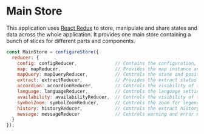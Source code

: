 
<Meta title="API Reference/Store/Main" />

# Main Store

This application uses [React Redux](https://react-redux.js.org/) to store, manipulate and share
states and data across the whole application. It provides one main store containing a bunch of
slices for different parts and components.

```js
const MainStore = configureStore({
  reducer: {
    config: configReducer,              // Contains the configuration, to be available application-wide
    map: mapReducer,                    // Provides the map instance and some layers
    mapQuery: mapQueryReducer,          // Controls the state and position of the map query component
    extract: extractReducer,            // Provides the extract status and data
    accordion: accordionReducer,        // Controls the visibility of the different categories and topics
    language: languageReducer,          // Controls the language settings
    availability: availabilityReducer,  // Controls the visibility of the availabiliity layer
    symbolZoom: symbolZoomReducer,      // Controls the zoom for legend symbols (enabled/disabled)
    history: historyReducer,            // Controls the extract history (5 latest real estates)
    message: messageReducer             // Controls warning and error messages
  }
});
```
